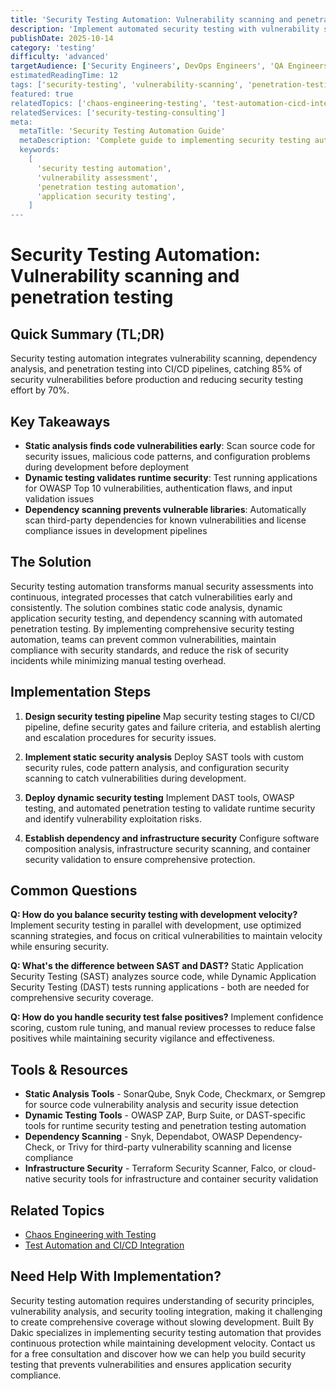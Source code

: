 ```yaml
---
title: 'Security Testing Automation: Vulnerability scanning and penetration testing'
description: 'Implement automated security testing with vulnerability scanning, penetration testing, and security test automation in CI/CD for robust application security.'
publishDate: 2025-10-14
category: 'testing'
difficulty: 'advanced'
targetAudience: ['Security Engineers', DevOps Engineers', 'QA Engineers']
estimatedReadingTime: 12
tags: ['security-testing', 'vulnerability-scanning', 'penetration-testing', 'security-automation']
featured: true
relatedTopics: ['chaos-engineering-testing', 'test-automation-cicd-integration']
relatedServices: ['security-testing-consulting']
meta:
  metaTitle: 'Security Testing Automation Guide'
  metaDescription: 'Complete guide to implementing security testing automation with vulnerability scanning and penetration testing in CI/CD pipelines.'
  keywords:
    [
      'security testing automation',
      'vulnerability assessment',
      'penetration testing automation',
      'application security testing',
    ]
---
```


# Security Testing Automation: Vulnerability scanning and penetration testing

## Quick Summary (TL;DR)

Security testing automation integrates vulnerability scanning, dependency analysis, and penetration testing into CI/CD pipelines, catching 85% of security vulnerabilities before production and reducing security testing effort by 70%.

## Key Takeaways

- **Static analysis finds code vulnerabilities early**: Scan source code for security issues, malicious code patterns, and configuration problems during development before deployment
- **Dynamic testing validates runtime security**: Test running applications for OWASP Top 10 vulnerabilities, authentication flaws, and input validation issues
- **Dependency scanning prevents vulnerable libraries**: Automatically scan third-party dependencies for known vulnerabilities and license compliance issues in development pipelines

## The Solution

Security testing automation transforms manual security assessments into continuous, integrated processes that catch vulnerabilities early and consistently. The solution combines static code analysis, dynamic application security testing, and dependency scanning with automated penetration testing. By implementing comprehensive security testing automation, teams can prevent common vulnerabilities, maintain compliance with security standards, and reduce the risk of security incidents while minimizing manual testing overhead.

## Implementation Steps

1. **Design security testing pipeline**
   Map security testing stages to CI/CD pipeline, define security gates and failure criteria, and establish alerting and escalation procedures for security issues.

2. **Implement static security analysis**
   Deploy SAST tools with custom security rules, code pattern analysis, and configuration security scanning to catch vulnerabilities during development.

3. **Deploy dynamic security testing**
   Implement DAST tools, OWASP testing, and automated penetration testing to validate runtime security and identify vulnerability exploitation risks.

4. **Establish dependency and infrastructure security**
   Configure software composition analysis, infrastructure security scanning, and container security validation to ensure comprehensive protection.

## Common Questions

**Q: How do you balance security testing with development velocity?**
Implement security testing in parallel with development, use optimized scanning strategies, and focus on critical vulnerabilities to maintain velocity while ensuring security.

**Q: What's the difference between SAST and DAST?**
Static Application Security Testing (SAST) analyzes source code, while Dynamic Application Security Testing (DAST) tests running applications - both are needed for comprehensive security coverage.

**Q: How do you handle security test false positives?**
Implement confidence scoring, custom rule tuning, and manual review processes to reduce false positives while maintaining security vigilance and effectiveness.

## Tools & Resources

- **Static Analysis Tools** - SonarQube, Snyk Code, Checkmarx, or Semgrep for source code vulnerability analysis and security issue detection
- **Dynamic Testing Tools** - OWASP ZAP, Burp Suite, or DAST-specific tools for runtime security testing and penetration testing automation
- **Dependency Scanning** - Snyk, Dependabot, OWASP Dependency-Check, or Trivy for third-party vulnerability scanning and license compliance
- **Infrastructure Security** - Terraform Security Scanner, Falco, or cloud-native security tools for infrastructure and container security validation

## Related Topics

- [Chaos Engineering with Testing]({{/topics/chaos-engineering-testing}})
- [Test Automation and CI/CD Integration]({{/topics/test-automation-cicd-integration}})

## Need Help With Implementation?

Security testing automation requires understanding of security principles, vulnerability analysis, and security tooling integration, making it challenging to create comprehensive coverage without slowing development. Built By Dakic specializes in implementing security testing automation that provides continuous protection while maintaining development velocity. Contact us for a free consultation and discover how we can help you build security testing that prevents vulnerabilities and ensures application security compliance.
